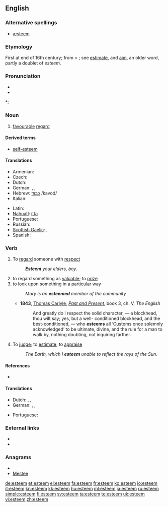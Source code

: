 ==English==

===Alternative spellings===
* [[æsteem]] {{i|archaic}}

===Etymology===
First at end of 16th century; from {{etyl|frm}} {{term|estimer}} < {{etyl|la}} {{term|aestimare||to value, rate, weigh, estimate}}; see [[estimate]], and [[aim]], an older word, partly a doublet of ''esteem''.

===Pronunciation===
* {{IPA|[ɛsˈtiːm]}}
* {{audio|en-us-esteem.ogg|Audio (US)}}

*: {{rhymes|iːm}}

===Noun===
{{en-noun|-}}

# [[favourable]] [[regard]]

====Derived terms====
* [[self-esteem]]

====Translations====
{{trans-top|favourable regard}}
* Armenian: {{t-|hy|հարգանք|tr=hargank’}}
* Czech: {{t-|cs|úcta|f}}
* Dutch: {{t+|nl|achting|f}}
* German: {{t+|de|Achtung|f}},  {{t+|de|Ansehen|n}}, {{t|de|Wertschätzung|f}}
* Hebrew: [[כבוד]] /kavod/
* Italian: {{t+|it|stima|f}}
{{trans-mid}}
* Latin: {{t-|la|diligere}}
* [[Nahuatl]]: [[itta]]
* Portuguese: {{t+|pt|estima}}
* Russian: {{t+|ru|уважение|tr=uvazhenie}}
* [[Scottish Gaelic]]: {{t-|gd|onair|f|xs=Scottish Gaelic}},  {{t-|gd|urram|m|xs=Scottish Gaelic}}
* Spanish: {{t-|es|estima}}
{{trans-bottom}}

===Verb===
{{en-verb}}

# To [[regard]] someone with [[respect]]
#: '''''Esteem''' your elders, boy.''
# to regard something as [[valuable]]; to [[prize]]
# to look upon something in a [[particular]] way
#: ''Mary is an '''esteemed''' member of the community''
#* '''1843''', [[w:Thomas_Carlyle|Thomas Carlyle]], ''[[:w:Past and Present (book)|Past and Present]]'', book 3, ch. V, ''The English''
#*: And greatly do I respect the solid character, — a blockhead, thou wilt say;  yes, but a well- conditioned blockhead, and the best-conditioned, — who '''esteems''' all ‘Customs once solemnly acknowledged’ to be ultimate, divine, and the rule for a man to walk by, nothing doubting, not inquiring farther.
# {{obsolete}} To [[judge]]; to [[estimate]]; to [[appraise]]
#: ''The Earth, which I '''esteem''' unable to reflect the rays of the Sun.''

====References====
* {{R:OED2}}

====Translations====
{{trans-top|esteem}}
* Dutch: {{t+|nl|achten}}, {{t+|nl|waarderen}}, {{t+|nl|prijzen}}
* German: {{t+|de|schätzen}}, {{t+|de|ansehen}}, {{t+|de|achten}}
{{trans-mid}}
* Portuguese: {{t+|pt|estimar}}
{{trans-bottom}}

===External links===
* {{R:Webster 1913}}
* {{R:Century 1911}}

===Anagrams===
* {{alphagram|eeemst}}
* [[Mestee#English|Mestee]]

[[de:esteem]]
[[et:esteem]]
[[el:esteem]]
[[fa:esteem]]
[[fr:esteem]]
[[ko:esteem]]
[[io:esteem]]
[[it:esteem]]
[[kn:esteem]]
[[kk:esteem]]
[[hu:esteem]]
[[ml:esteem]]
[[ja:esteem]]
[[ru:esteem]]
[[simple:esteem]]
[[fi:esteem]]
[[sv:esteem]]
[[ta:esteem]]
[[te:esteem]]
[[uk:esteem]]
[[vi:esteem]]
[[zh:esteem]]